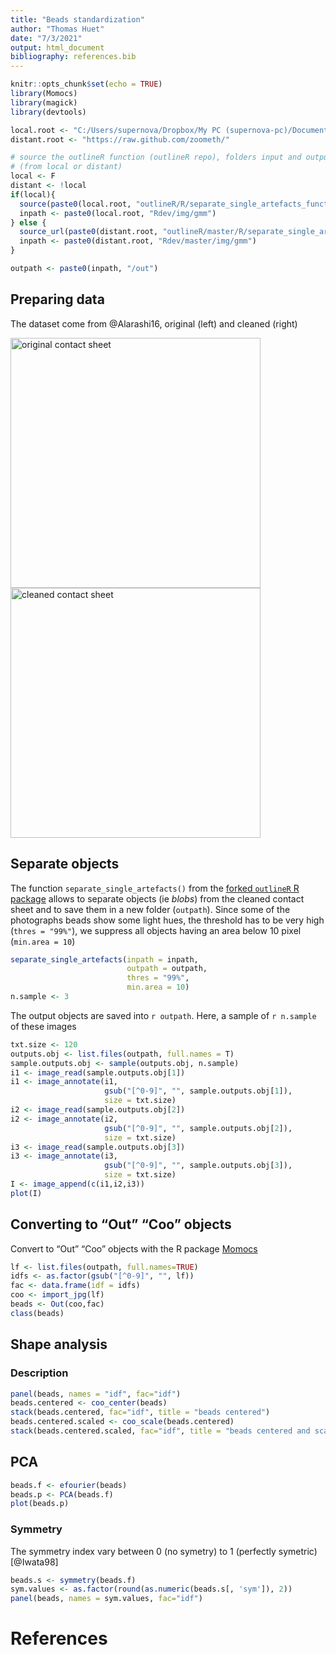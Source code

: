 ```yaml
---
title: "Beads standardization"
author: "Thomas Huet"
date: "7/3/2021"
output: html_document
bibliography: references.bib
---
```


```r
knitr::opts_chunk$set(echo = TRUE)
library(Momocs)
library(magick)
library(devtools)

local.root <- "C:/Users/supernova/Dropbox/My PC (supernova-pc)/Documents/"
distant.root <- "https://raw.github.com/zoometh/"

# source the outlineR function (outlineR repo), folders input and output from Rdev repo
# (from local or distant)
local <- F
distant <- !local
if(local){
  source(paste0(local.root, "outlineR/R/separate_single_artefacts_function.R"))
  inpath <- paste0(local.root, "Rdev/img/gmm")
} else {
  source_url(paste0(distant.root, "outlineR/master/R/separate_single_artefacts_function.R"))
  inpath <- paste0(distant.root, "Rdev/master/img/gmm")
}

outpath <- paste0(inpath, "/out")
```

## Preparing data

The dataset come from @Alarashi16, original (left) and cleaned (right)

![original contact sheet](https://raw.githubusercontent.com/zoometh/Rdev/master/img/butterfly_beads_afd.jpg){width=400px}![cleaned contact sheet](https://raw.githubusercontent.com/zoometh/Rdev/master/img/gmm/butterfly_beads_clean_afd.jpg){width=400px}

## Separate objects

The function `separate_single_artefacts()` from the [forked `outlineR` R package](https://github.com/zoometh/outlineR) allows to separate objects (ie *blobs*) from the cleaned contact sheet and to save them in a new folder (`outpath`). Since some of the photographs beads show some light hues, the threshold has to be very high (`thres = "99%"`), we suppress all objects having an area below 10 pixel (`min.area = 10`)

```r
separate_single_artefacts(inpath = inpath,
                          outpath = outpath,
                          thres = "99%",
                          min.area = 10)
n.sample <- 3
```

The output objects are saved into `r outpath`. Here, a sample of `r n.sample` of these images

```r
txt.size <- 120
outputs.obj <- list.files(outpath, full.names = T)
sample.outputs.obj <- sample(outputs.obj, n.sample)
i1 <- image_read(sample.outputs.obj[1])
i1 <- image_annotate(i1, 
                     gsub("[^0-9]", "", sample.outputs.obj[1]),
                     size = txt.size)
i2 <- image_read(sample.outputs.obj[2])
i2 <- image_annotate(i2, 
                     gsub("[^0-9]", "", sample.outputs.obj[2]),
                     size = txt.size)
i3 <- image_read(sample.outputs.obj[3])
i3 <- image_annotate(i3, 
                     gsub("[^0-9]", "", sample.outputs.obj[3]),
                     size = txt.size)
I <- image_append(c(i1,i2,i3))
plot(I)
```
    

## Converting to "Out" "Coo" objects

Convert to "Out" "Coo" objects with the R package [Momocs](https://momx.github.io/Momocs/)

```r
lf <- list.files(outpath, full.names=TRUE)
idfs <- as.factor(gsub("[^0-9]", "", lf))
fac <- data.frame(idf = idfs)
coo <- import_jpg(lf)
beads <- Out(coo,fac)
class(beads)
```

## Shape analysis

### Description

```r
panel(beads, names = "idf", fac="idf")
beads.centered <- coo_center(beads)
stack(beads.centered, fac="idf", title = "beads centered")
beads.centered.scaled <- coo_scale(beads.centered)
stack(beads.centered.scaled, fac="idf", title = "beads centered and scaled")
```

## PCA

```r
beads.f <- efourier(beads)
beads.p <- PCA(beads.f)
plot(beads.p)
```

### Symmetry

The symmetry index vary between 0 (no symetry) to 1 (perfectly symetric) [@Iwata98]

```r
beads.s <- symmetry(beads.f)
sym.values <- as.factor(round(as.numeric(beads.s[, 'sym']), 2))
panel(beads, names = sym.values, fac="idf")
```


# References


